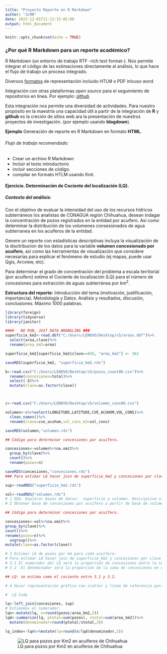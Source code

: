 ```yaml
---
title: "Proyecto Reporte en R Markdown"
author: "JLMR"
date: 2022-12-01T21:13:15-05:00
output: html_document
---
```


```r
knitr::opts_chunk$set(echo = TRUE)
```

### ¿Por qué R Markdown para un reporte académico?

R Markdown (un entorno de trabajo  RTF -rich text format-).
Nos permite integrar el código de las estimaciones directamente al  análisis, lo que hace el flujo de trabajo un proceso integrado.

Diversos [formatos](https://rmarkdown.rstudio.com/gallery.html) de representación incluido HTLM  o PDF inlcuso word. 

Integración con otras plataformas *open source* para el seguimiento de repositorios en línea. Por ejemplo: [github](https://guides.github.com/activities/hello-world/) 

Esta integración nos permite una diversidad de actividades. Para nuestro propósito en la maestría una capacidad útil a partir de la integración de **R** y **github** es la creción de sitios web ara la presentación de nuestros proyectos de investigación. (por ejemplo usando **blogdown**).

**Ejemplo**  Generación de reporte en R Markdown en formato **HTML**. 



###### Flujo de trabajo recomendado: 

- Crear un archivo R Markdown
- Incluir el texto introductorio
- incluir secciones de código. 
- compilar en formato HTLM usando Knit. 

#### Ejercicio. Determinación de Cociente del localización (LQ).

##### Contexto del análisis: 

Con el objetivo de evaluar la intensidad del uso de los recursos hídricos subterráneos los analistas de CONAGUA región Chihuahua, desean indagar la concentración de pozos registrados en la entidad por acuífero. Así como determinar la distribución de los volumenes  consesionados de agua subterranea en los acuiferos de la entidad.

Genere un reporte con estadísticas descriptivas incluya la visualización de la disctribucion de los datos para la variable **volumen concesionado por acuífero**, así como las herramientas de visualización que considere necesarias para explicar el fenómeno de estudio  (ej mapas, puede usar Qgis, Arcview, etc).  

Para determinar el grado de concentración del problema  a escala territorial (por acuífero) estime el Cociente de localización (LQ) para el número de concesiones para extracción de aguas subterránea  por $km^2$.

**Estructura del reporte:** Introducción del tema (motivación, justificación, importancia). Metodología y Datos. Análisis y resultados, discusión, conclusiones.
Máximo 1000 palabras. 

```r
library(foreign)
library(tidyverse)
library(janitor)
```

```r

####   NO RUN, JUST DATA WRANGLING ### 
superficie_km2<-read.dbf("C:/Users/LENOVO/Desktop/s5/areas.dbf")%>%
  select(area,clave)%>%
  rename(area_km2=area)

superficie_km2[superficie_km2$clave==856, "area_km2"] <- 362

saveRDS(superficie_km2, "superficie_km2.rds")

b<-read.csv("C:/Users/LENOVO/Desktop/s5/pozos_count08.csv")%>%
  rename(concesiones=total)%>%
  select(-X)%>%
  mutate(clave=as.factor(clave))



c<-read.csv("C:/Users/LENOVO/Desktop/s5/volumen_cons08.csv")

volumen<-c%>%select(LONGITUDE,LATITUDE,CVE_ACUHOM,VOL_CONS)%>%
  clean_names()%>%
  rename(clave=cve_acuhom,vol_cons_m3=vol_cons)

saveRDS(volumen,"volumen.rds")

## Código para determinar concesiones por acuífero. 

concesiones<-volumen%>%na.omit%>%
  group_by(clave)%>%
  count()%>%
  rename(pozos=n)

saveRDS(concesiones,"concesiones.rds")
### Para estimar LQ hacer join de superficie_km2 y concesiones por clave. 


```

```r

sup<-readRDS("superficie_km2.rds")

vol<-readRDS("volumen.rds")
# 1 EDA. Explorar bases de datos:  superficie y volumen. Descriptive stats. 
# 2 Obtener base de concesiones por acuífero a partir de base de volumen. 

## Código para determinar concesiones por acuífero. 

concesiones<-vol%>%na.omit%>%
group_by(clave)%>%
count()%>%
rename(pozos=n)%>%
  ungroup()%>%
mutate(clave=as.factor(clave))

# 3 Estimar LQ de pozos por km para cada acuífero: 
# Para estimar LQ hacer join de superficie_km2 y concesiones por clave
# 3.1 El numerador del LQ será la proporción de concesiones entre la superficie del acuifero.
# 3.2  El denominador será la proporción de la suma de concesiones en el estado respecto a la suma de la superficie de todos los acuiferos del estado. 

## LQ: se estima como el cociente entre 3.1 y 3.2. 

# 4 Hacer representación gráfica con scatter y línea de referencia para nievel de concentración  estatal (ej LQ =1). 

#  LQ Code

lq<-left_join(concesiones, sup)
# Estimamos el numerador:
lqn<-mutate(lq, n=round(pozos/area_km2,2))
lqd<-summarize(lq, ptotal=sum(pozos), stotal=sum(area_km2))%>%
  mutate(denominador=round(ptotal/stotal,2))

lq_index<-lqn%>%mutate(lq=round(n/lqd$denominador,2))

```

![LQ para pozos por Km2  en acuíferos de Chihuahua](/img/Mapa_3.jpg)




